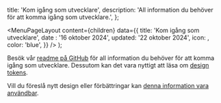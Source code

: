 

  title: 'Kom igång som utvecklare',
  description: 'All information du behöver för att komma igång som utvecklare.',
};

  <MenuPageLayout
    content={children}
    data={{
      title: 'Kom igång som utvecklare',
      date : '16 oktober 2024',
      updated: '22 oktober 2024',
      icon: <CodeIcon />,
      color: 'blue',
    }}
  />
);

Besök vår [readme på GitHub](https://github.com/linus-jansson/designsystemet#table-of-contents) för all information du behöver för att komma igång som utvecklare. Dessutom kan det vara nyttigt att läsa om [design tokens](/grundlaggande/designelement/design-tokens).

Vill du föreslå nytt design eller förbättringar kan [denna information vara användbar](/grundlaggande/for-designers/bidra-i-figma#ny-komponent).

